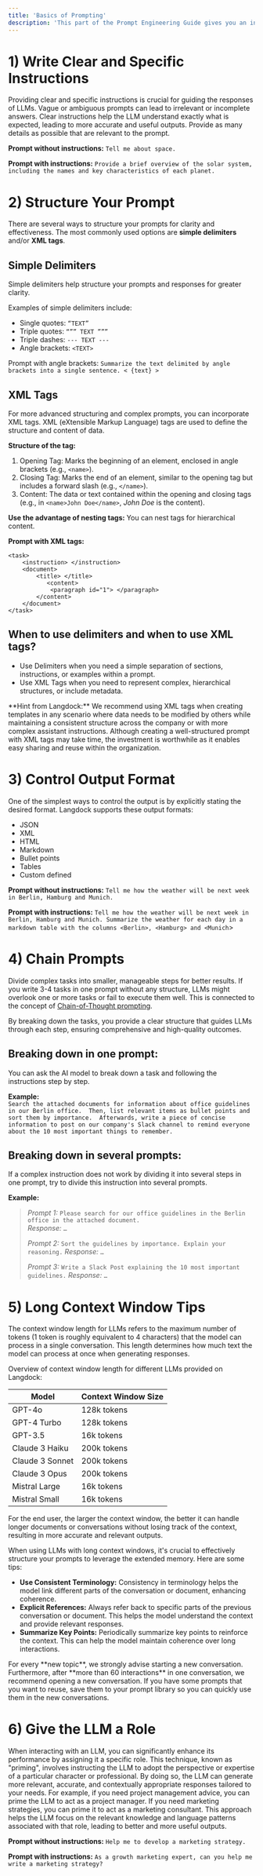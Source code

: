 ```yaml
---
title: 'Basics of Prompting'
description: 'This part of the Prompt Engineering Guide gives you an introduction to the main guidelines of prompt engineering.'
---
```


# 1) Write Clear and Specific Instructions

Providing clear and specific instructions is crucial for guiding the responses of LLMs. Vague or ambiguous prompts can lead to irrelevant or incomplete answers. Clear instructions help the LLM understand exactly what is expected, leading to more accurate and useful outputs.
Provide as many details as possible that are relevant to the prompt.

**Prompt without instructions:**
`Tell me about space.`

**Prompt with instructions:**
`Provide a brief overview of the solar system, including the names and key characteristics of each planet.`

# 2) Structure Your Prompt

There are several ways to structure your prompts for clarity and effectiveness. The most commonly used options are **simple delimiters** and/or **XML tags**.

## Simple Delimiters
Simple delimiters help structure your prompts and responses for greater clarity. 

Examples of simple delimiters include:
- Single quotes: `“TEXT”`
- Triple quotes: `“”” TEXT ”””`
- Triple dashes: `--- TEXT ---`
- Angle brackets: `<TEXT>`

Prompt with angle brackets:
`Summarize the text delimited by angle brackets into a single sentence.
< {text} >`

## XML Tags
For more advanced structuring and complex prompts, you can incorporate XML tags. XML (eXtensible Markup Language) tags are used to define the structure and content of data.

**Structure of the tag:**
1. Opening Tag: Marks the beginning of an element, enclosed in angle brackets (e.g., `<name>`).
2. Closing Tag: Marks the end of an element, similar to the opening tag but includes a forward slash (e.g., `</name>`).
3. Content: The data or text contained within the opening and closing tags (e.g., in `<name>John Doe</name>`, _John Doe_ is the content).

**Use the advantage of nesting tags:**
You can nest tags for hierarchical content.

**Prompt with XML tags:**
```
<task>
    <instruction> </instruction>
    <document>
        <title> </title>
           <content>
            <paragraph id="1"> </paragraph>
        </content>
    </document>
</task>
```

## When to use delimiters and when to use XML tags?
- Use Delimiters when you need a simple separation of sections, instructions, or examples within a prompt.
- Use XML Tags when you need to represent complex, hierarchical structures, or include metadata.

<Tip>
**Hint from Langdock:** We recommend using XML tags when creating templates in any scenario where data needs to be modified by others while maintaining a consistent structure across the company or with more complex assistant instructions.
Although creating a well-structured prompt with XML tags may take time, the investment is worthwhile as it enables easy sharing and reuse within the organization.
</Tip>


# 3) Control Output Format
One of the simplest ways to control the output is by explicitly stating the desired format.
Langdock supports these output formats:
- JSON
- XML
- HTML
- Markdown
- Bullet points 
- Tables
- Custom defined 

**Prompt without instructions:**
`Tell me how the weather will be next week in Berlin, Hamburg and Munich.`

**Prompt with instructions:**
`Tell me how the weather will be next week in Berlin, Hamburg and Munich. Summarize the weather for each day in a markdown table with the columns <Berlin>, <Hamburg> and <Munich`>


# 4) Chain Prompts
Divide complex tasks into smaller, manageable steps for better results.
If you write 3-4 tasks in one prompt without any structure, LLMs might overlook one or more tasks or fail to execute them well. This is connected to the concept of [Chain-of-Thought prompting](/prompt-engineering/chain-of-thought).

By breaking down the tasks, you provide a clear structure that guides LLMs through each step, ensuring comprehensive and high-quality outcomes.

## Breaking down in one prompt:
You can ask the AI model to break down a task and following the instructions step by step.

**Example:** <br />
`Search the attached documents for information about office guidelines in our Berlin office. 
Then, list relevant items as bullet points and sort them by importance. 
Afterwards, write a piece of concise information to post on our company's Slack channel to remind everyone about the 10 most important things to remember.`

## Breaking down in several prompts:
If a complex instruction does not work by dividing it into several steps in one prompt, try to divide this instruction into several prompts.

**Example:** <br />
>_Prompt 1:_
`Please search for our office guidelines in the Berlin office in the attached document.` <br />
_Response:_ `…`
>
>_Prompt 2:_
`Sort the guidelines by importance. Explain your reasoning.`
_Response:_ `…`
>
>_Prompt 3:_
`Write a Slack Post explaining the 10 most important guidelines.`
_Response:_ `…`



# 5) Long Context Window Tips
The context window length for LLMs refers to the maximum number of tokens (1 token is roughly equivalent to 4 characters) that the model can process in a single conversation. This length determines how much text the model can process at once when generating responses.

Overview of context window length for different LLMs provided on Langdock:

| Model                 | Context Window Size                    |
| ----------------------| ------------------------------------- |
| GPT-4o                | 128k tokens                     |
| GPT-4 Turbo           | 128k tokens                          |
| GPT-3.5               | 16k tokens |
| Claude 3 Haiku        | 200k tokens |
| Claude 3 Sonnet       | 200k tokens |
| Claude 3 Opus         | 200k tokens |
| Mistral Large         | 16k tokens |
| Mistral Small         | 16k tokens |


For the end user, the larger the context window, the better it can handle longer documents or conversations without losing track of the context, resulting in more accurate and relevant outputs.

When using LLMs with long context windows, it's crucial to effectively structure your prompts to leverage the extended memory. Here are some tips:
- **Use Consistent Terminology:** Consistency in terminology helps the model link different parts of the conversation or document, enhancing coherence.
- **Explicit References:** Always refer back to specific parts of the previous conversation or document. This helps the model understand the context and provide relevant responses.
- **Summarize Key Points:** Periodically summarize key points to reinforce the context. This can help the model maintain coherence over long interactions.

<Tip>
 For every **new topic**, we strongly advise starting a new conversation. Furthermore, after **more than 60 interactions** in one conversation, we recommend opening a new conversation. If you have some prompts that you want to reuse, save them to your prompt library so you can quickly use them in the new conversations.
</Tip>

# 6) Give the LLM a Role

When interacting with an LLM, you can significantly enhance its performance by assigning it a specific role. This technique, known as "priming", involves instructing the LLM to adopt the perspective or expertise of a particular character or professional. By doing so, the LLM can generate more relevant, accurate, and contextually appropriate responses tailored to your needs.
For example, if you need project management advice, you can prime the LLM to act as a project manager. If you need marketing strategies, you can prime it to act as a marketing consultant. This approach helps the LLM focus on the relevant knowledge and language patterns associated with that role, leading to better and more useful outputs.

**Prompt without instructions:**
`Help me to develop a marketing strategy.`

**Prompt with instructions:**
`As a growth marketing expert, can you help me write a marketing strategy?`



